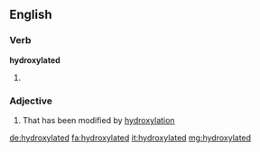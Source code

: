 ==English==

===Verb===
'''hydroxylated'''

# {{en-past of|hydroxylate}}

===Adjective===
{{en-adj}}

# {{organic chemistry}} That has been modified by [[hydroxylation]]

[[de:hydroxylated]]
[[fa:hydroxylated]]
[[it:hydroxylated]]
[[mg:hydroxylated]]